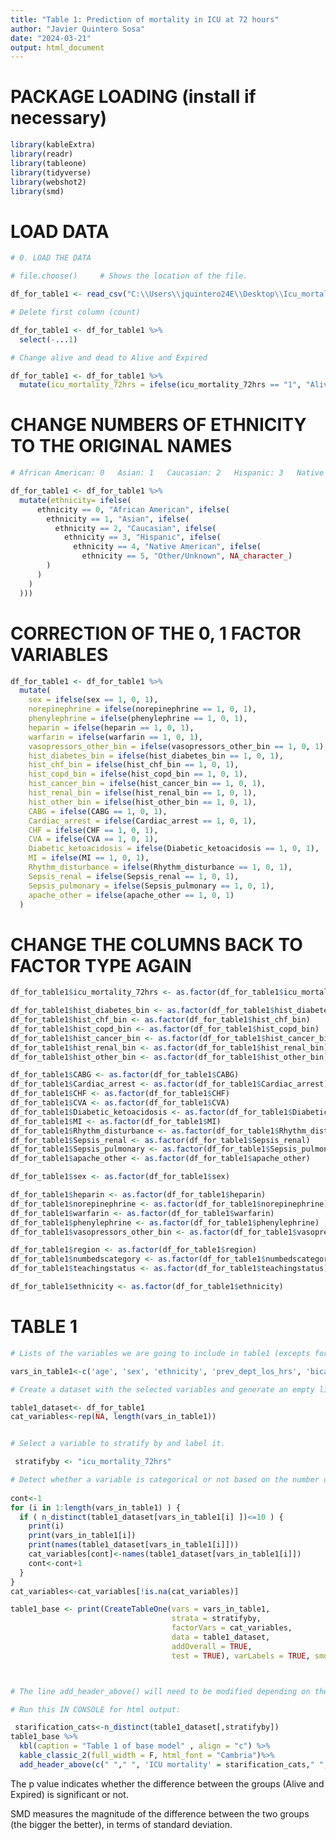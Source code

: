 ```yaml
---
title: "Table 1: Prediction of mortality in ICU at 72 hours"
author: "Javier Quintero Sosa"
date: "2024-03-21"
output: html_document
---
```


# PACKAGE LOADING (install if necessary)

```r

library(kableExtra)
library(readr)
library(tableone)
library(tidyverse)
library(webshot2)
library(smd)

```


# LOAD DATA

```r

# 0. LOAD THE DATA

# file.choose()     # Shows the location of the file.

df_for_table1 <- read_csv("C:\\Users\\jquintero24E\\Desktop\\Icu_mortality-models\\Icu_mortality-models\\Analysis\\dataframe_2024_04_23.csv")

# Delete first column (count)

df_for_table1 <- df_for_table1 %>%
  select(-...1)

# Change alive and dead to Alive and Expired

df_for_table1 <- df_for_table1 %>%
  mutate(icu_mortality_72hrs = ifelse(icu_mortality_72hrs == "1", "Alive", ifelse(icu_mortality_72hrs == "2", "Expired", icu_mortality_72hrs)))

```

# CHANGE NUMBERS OF ETHNICITY TO THE ORIGINAL NAMES

```r

# African American: 0   Asian: 1   Caucasian: 2   Hispanic: 3   Native American: 4   Other/Unknown: 5

df_for_table1 <- df_for_table1 %>%
  mutate(ethnicity= ifelse(
      ethnicity == 0, "African American", ifelse(
        ethnicity == 1, "Asian", ifelse(
          ethnicity == 2, "Caucasian", ifelse(
            ethnicity == 3, "Hispanic", ifelse(
              ethnicity == 4, "Native American", ifelse(
                ethnicity == 5, "Other/Unknown", NA_character_)
        )
      )
    ) 
  )))

```


#             CORRECTION OF THE 0, 1 FACTOR VARIABLES

```r

df_for_table1 <- df_for_table1 %>%
  mutate(
    sex = ifelse(sex == 1, 0, 1),
    norepinephrine = ifelse(norepinephrine == 1, 0, 1),
    phenylephrine = ifelse(phenylephrine == 1, 0, 1),
    heparin = ifelse(heparin == 1, 0, 1),
    warfarin = ifelse(warfarin == 1, 0, 1),
    vasopressors_other_bin = ifelse(vasopressors_other_bin == 1, 0, 1),
    hist_diabetes_bin = ifelse(hist_diabetes_bin == 1, 0, 1),
    hist_chf_bin = ifelse(hist_chf_bin == 1, 0, 1),
    hist_copd_bin = ifelse(hist_copd_bin == 1, 0, 1),
    hist_cancer_bin = ifelse(hist_cancer_bin == 1, 0, 1),
    hist_renal_bin = ifelse(hist_renal_bin == 1, 0, 1),
    hist_other_bin = ifelse(hist_other_bin == 1, 0, 1),
    CABG = ifelse(CABG == 1, 0, 1),
    Cardiac_arrest = ifelse(Cardiac_arrest == 1, 0, 1),
    CHF = ifelse(CHF == 1, 0, 1),
    CVA = ifelse(CVA == 1, 0, 1),
    Diabetic_ketoacidosis = ifelse(Diabetic_ketoacidosis == 1, 0, 1),
    MI = ifelse(MI == 1, 0, 1),
    Rhythm_disturbance = ifelse(Rhythm_disturbance == 1, 0, 1),
    Sepsis_renal = ifelse(Sepsis_renal == 1, 0, 1),
    Sepsis_pulmonary = ifelse(Sepsis_pulmonary == 1, 0, 1),
    apache_other = ifelse(apache_other == 1, 0, 1)
  )


```


#               CHANGE THE COLUMNS BACK TO FACTOR TYPE AGAIN

```r

df_for_table1$icu_mortality_72hrs <- as.factor(df_for_table1$icu_mortality_72hrs)

df_for_table1$hist_diabetes_bin <- as.factor(df_for_table1$hist_diabetes_bin)
df_for_table1$hist_chf_bin <- as.factor(df_for_table1$hist_chf_bin)
df_for_table1$hist_copd_bin <- as.factor(df_for_table1$hist_copd_bin)
df_for_table1$hist_cancer_bin <- as.factor(df_for_table1$hist_cancer_bin)
df_for_table1$hist_renal_bin <- as.factor(df_for_table1$hist_renal_bin)
df_for_table1$hist_other_bin <- as.factor(df_for_table1$hist_other_bin)

df_for_table1$CABG <- as.factor(df_for_table1$CABG)
df_for_table1$Cardiac_arrest <- as.factor(df_for_table1$Cardiac_arrest)
df_for_table1$CHF <- as.factor(df_for_table1$CHF)
df_for_table1$CVA <- as.factor(df_for_table1$CVA)
df_for_table1$Diabetic_ketoacidosis <- as.factor(df_for_table1$Diabetic_ketoacidosis)
df_for_table1$MI <- as.factor(df_for_table1$MI)
df_for_table1$Rhythm_disturbance <- as.factor(df_for_table1$Rhythm_disturbance)
df_for_table1$Sepsis_renal <- as.factor(df_for_table1$Sepsis_renal)
df_for_table1$Sepsis_pulmonary <- as.factor(df_for_table1$Sepsis_pulmonary)
df_for_table1$apache_other <- as.factor(df_for_table1$apache_other)

df_for_table1$sex <- as.factor(df_for_table1$sex)

df_for_table1$heparin <- as.factor(df_for_table1$heparin)
df_for_table1$norepinephrine <- as.factor(df_for_table1$norepinephrine)
df_for_table1$warfarin <- as.factor(df_for_table1$warfarin)
df_for_table1$phenylephrine <- as.factor(df_for_table1$phenylephrine)
df_for_table1$vasopressors_other_bin <- as.factor(df_for_table1$vasopressors_other_bin)

df_for_table1$region <- as.factor(df_for_table1$region)
df_for_table1$numbedscategory <- as.factor(df_for_table1$numbedscategory)
df_for_table1$teachingstatus <- as.factor(df_for_table1$teachingstatus)

df_for_table1$ethnicity <- as.factor(df_for_table1$ethnicity)

```


# TABLE 1

```r

# Lists of the variables we are going to include in table1 (excepts for the stratification variable)

vars_in_table1<-c('age', 'sex', 'ethnicity', 'prev_dept_los_hrs', 'bicarbonate_clear', 'sodium_clear', 'respiratoryrate_clear', 'BUN_clear', 'nibp_diastolic_clear', 'nibp_systolic_clear', 'nibp_mean_clear', 'temperature_clear', 'glucose_clear', 'potassium_clear', 'hemoglobin_clear', 'calcium_clear', 'norepinephrine', 'phenylephrine', 'heparin', 'warfarin', 'heartrate_clear', 'vasopressors_other_bin', 'hist_diabetes_bin', 'hist_chf_bin', 'hist_copd_bin', 'hist_cancer_bin', 'hist_renal_bin', 'final_charlson_score', 'CABG', 'Cardiac_arrest', 'CHF', 'CVA', 'Diabetic_ketoacidosis', 'MI', 'Rhythm_disturbance', 'Sepsis_renal', 'Sepsis_pulmonary', 'apache_other', 'teachingstatus')

# Create a dataset with the selected variables and generate an empty list that is going to be used for storing categorical variables.

table1_dataset<- df_for_table1
cat_variables<-rep(NA, length(vars_in_table1))


# Select a variable to stratify by and label it.

 stratifyby <- "icu_mortality_72hrs"

# Detect whether a variable is categorical or not based on the number of distinct variables per category (10 is the threshold)
 
cont<-1
for (i in 1:length(vars_in_table1) ) {
  if ( n_distinct(table1_dataset[vars_in_table1[i] ])<=10 ) {
    print(i)
    print(vars_in_table1[i])
    print(names(table1_dataset[vars_in_table1[i]]))
    cat_variables[cont]<-names(table1_dataset[vars_in_table1[i]])
    cont<-cont+1
  }
}  
cat_variables<-cat_variables[!is.na(cat_variables)]

table1_base <- print(CreateTableOne(vars = vars_in_table1,
                                    strata = stratifyby,
                                    factorVars = cat_variables,
                                    data = table1_dataset,
                                    addOverall = TRUE,
                                    test = TRUE), varLabels = TRUE, smd = TRUE)



# The line add_header_above() will need to be modified depending on the number of columns of the table.

# Run this IN CONSOLE for html output:

 starification_cats<-n_distinct(table1_dataset[,stratifyby])
table1_base %>%
  kbl(caption = "Table 1 of base model" , align = "c") %>%
  kable_classic_2(full_width = F, html_font = "Cambria")%>%
  add_header_above(c(" "," ", 'ICU mortality' = starification_cats," ", "", "" ))

```


The p value indicates whether the difference between the groups (Alive and Expired) is significant or not.

SMD measures the magnitude of the difference between the two groups (the bigger the better), in terms of standard deviation.
